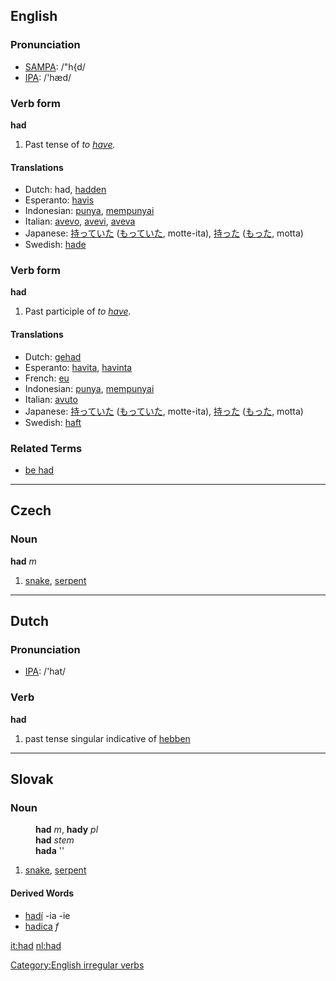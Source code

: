 ==English==

=== Pronunciation ===
*[[w:SAMPA|SAMPA]]: /"h{d/
*[[w:IPA|IPA]]: /'hæd/

=== Verb form ===
'''had'''
# Past tense of ''to [[have]].''

==== Translations ====
*Dutch: had, [[hadden]]
*Esperanto: [[havis]]
*Indonesian: [[punya]], [[punya|mempunyai]]
*Italian: [[avevo]], [[avevi]], [[aveva]]
*Japanese: [[持っていた]] ([[もっていた]], motte-ita), [[持った]] ([[もった]], motta)
*Swedish: [[hade]]

=== Verb form ===
'''had'''
# Past participle of ''to [[have]].''

==== Translations ====
*Dutch: [[gehad]]
*Esperanto: [[havita]], [[havinta]]
*French: [[eu]]
*Indonesian: [[punya]], [[punya|mempunyai]]
*Italian: [[avuto]]
*Japanese: [[持っていた]] ([[もっていた]], motte-ita), [[持った]] ([[もった]], motta)
*Swedish: [[haft]]

===Related Terms===
*[[be had]]

----

==Czech==
===Noun===
'''had''' ''m''

# [[snake]], [[serpent]]

----

==Dutch==
=== Pronunciation ===
*[[w:IPA|IPA]]: /'hat/

=== Verb ===
'''had'''

# past tense singular indicative of [[hebben]]

----

==Slovak==
===Noun===
:'''had''' ''m'', '''hady''' ''pl''
:'''had''' ''stem''
:'''hada''' ''{{gensg}}
:{{decpat}} {{dub}}

#[[snake]], [[serpent]]

====Derived Words====
* [[hadí]] -ia -ie
* [[hadica#Slovak|hadica]] ''f''

[[Category:English irregular verbs]]
[[it:had]]
[[nl:had]]